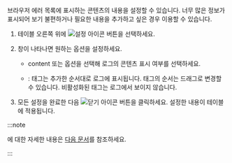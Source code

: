 <Title hashid='setting-table-contents' level={props.level}>테이블 콘텐츠 표시 설정</Title>

<InDoc product="browser">

브라우저 에러 목록에 표시하는 콘텐츠의 내용을 설정할 수 있습니다. 너무 많은 정보가 표시되어 보기 불편하거나 필요한 내용을 추가하고 싶은 경우 이용할 수 있습니다.

</InDoc>

1. 테이블 오른쪽 위에 ![설정 아이콘](/img/ico-setting.svg) 버튼을 선택하세요.

1. <Cmdname sid="ITM08349" className="uitext" /> 창이 나타나면 원하는 옵션을 설정하세요.

    * <UI>content</UI> 또는 <Cmdname sid="tag" className="uitext" /> 옵션을 선택해 로그의 콘텐츠 표시 여부를 선택하세요.

    * <Cmdname sid="tag_management" className="uitext" />: 태그는 추가한 순서대로 로그에 표시됩니다. 태그의 순서는 드래그로 변경할 수 있습니다. 비활성화된 태그는 로그에서 보이지 않습니다.

1. 모든 설정을 완료한 다음 ![닫기 아이콘](/img/ico-close.svg) 버튼을 클릭하세요. 설정한 내용이 테이블에 적용됩니다.

:::note

<Cmdname sid="ITM08349" className="uitext" />에 대한 자세한 내용은 [다음 문서](../log/log-search#set-table)를 참조하세요.

:::